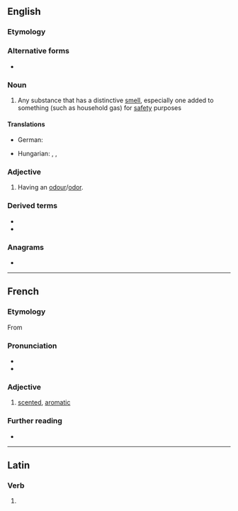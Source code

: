 ==English==

===Etymology===
{{rfe|en}}

===Alternative forms===
* {{l|en|odourant}}

===Noun===
{{en-noun}}

# Any substance that has a distinctive [[smell]], especially one added to something (such as household gas) for [[safety]] purposes

====Translations====
{{trans-top|substance with distinctive smell}}
* German: {{t|de|Odoriermittel|n}}
{{trans-mid}}
* Hungarian: {{t|hu|szagosítóanyag}}, {{t|hu|szaganyag}}, {{t+|hu|illatanyag}}
{{trans-bottom}}

===Adjective===
{{en-adj|?}}

# Having an [[odour]]/[[odor]].

===Derived terms===
* {{l|en|deodorant}}
* {{l|en|reodorant}}

===Anagrams===
* {{anagrams|en|a=adnoort|donator|tandoor|tornado}}

----

==French==

===Etymology===
From {{der|fr|la|odorantem}}

===Pronunciation===
* {{fr-IPA}}
* {{audio|fr|Fr-odorant.ogg|Audio}}

===Adjective===
{{fr-adj}}

# [[scented]], [[aromatic]]

===Further reading===
* {{R:TLFi}}

----

==Latin==

===Verb===
{{la-verb-form|odōrant}}

# {{inflection of|la|odōrō||3|p|pres|actv|indc}}